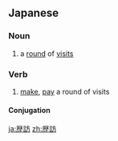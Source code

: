 ==Japanese==
{{ja-kanjitab|れき|ほう|yomi=on}}

===Noun===
{{ja-noun|れきほう}}

# a [[round]] of [[visit]]s

===Verb===
{{ja-verb-suru|tr=trans|れきほう}}

# [[make]], [[pay]] a round of visits

====Conjugation====
{{ja-suru|れきほう}}

[[ja:歴訪]]
[[zh:歴訪]]